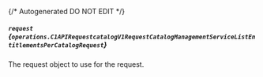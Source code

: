 {/* Autogenerated DO NOT EDIT  */}

##### `request` *{`operations.C1APIRequestcatalogV1RequestCatalogManagementServiceListEntitlementsPerCatalogRequest`}*
The request object to use for the request.

<Collapsible openLabel={Labels.showProperties} closeLabel={Labels.hideProperties}>
  <C1APIRequestcatalogV1RequestCatalogManagementServiceListEntitlementsPerCatalogRequest />
</Collapsible>


